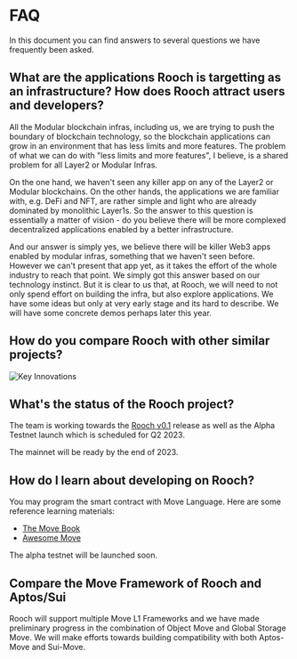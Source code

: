 # FAQ

In this document you can find answers to several questions we have frequently been asked.

## What are the applications Rooch is targetting as an infrastructure? How does Rooch attract users and developers?
All the Modular blockchain infras, including us, we are trying to push the boundary of blockchain technology, so the blockchain applications can grow in an environment that has less limits and more features.
The problem of what we can do with "less limits and more features", I believe, is a shared problem for all Layer2 or Modular Infras.  

On the one hand, we haven't seen any killer app on any of the Layer2 or Modular blockchains. On the other hands, the applications we are familiar with, e.g. DeFi and NFT, are rather simple and light who are already dominated by monolithic Layer1s.
So the answer to this question is essentially a matter of vision - do you believe there will be more complexed decentralized applications enabled by a better infrastructure.

And our answer is simply yes, we believe there will be killer Web3 apps enabled by modular infras, something that we haven't seen before.
However we can't present that app yet, as it takes the effort of the whole industry to reach that point. We simply got this answer based on our technology instinct.
But it is clear to us that, at Rooch, we will need to not only spend effort on building the infra, but also explore applications.
We have some ideas but only at very early stage and its hard to describe. We will have some concrete demos perhaps later this year.

## How do you compare Rooch with other similar projects?

![Key Innovations](/docs/key-innovations.png)

## What's the status of the Rooch project?

The team is working towards the [Rooch v0.1](https://github.com/rooch-network/rooch) release as well as the Alpha Testnet launch which is scheduled for Q2 2023.

The mainnet will be ready by the end of 2023.

## How do I learn about developing on Rooch?

You may program the smart contract with Move Language. Here are some reference learning materials:

- [The Move Book](https://move-book.com/)
- [Awesome Move](https://github.com/MystenLabs/awesome-move#books)

The alpha testnet will be launched soon.

## Compare the Move Framework of Rooch and Aptos/Sui

Rooch will support multiple Move L1 Frameworks and we have made preliminary progress in the combination of Object Move and Global Storage Move. We will make efforts towards building compatibility with both Aptos-Move and Sui-Move.

